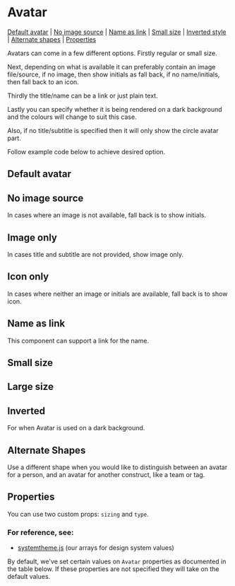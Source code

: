 
# Avatar

[Default avatar](#default-avatar) | [No image source](#no-image-source) | [Name as link](#name-as-link) | [Small size](#small-size) | [Inverted style](#inverted-style) | [Alternate shapes](#alternate-shapes) | [Properties](#properties)

Avatars can come in a few different options. Firstly regular or small size.

Next, depending on what is available it can preferably contain an image file/source, if no image, then show initials as fall back, if no name/initials, then fall back to an icon.

Thirdly the title/name can be a link or just plain text.

Lastly you can specify whether it is being rendered on a dark background and the colours will change to suit this case.

Also, if no title/subtitle is specified then it will only show the circle avatar part.

Follow example code below to achieve desired option.

## Default avatar

<Preview>
  <Story id="components-avatar--default-avatar" />
</Preview>

## No image source

In cases where an image is not available, fall back is to show initials.

<Preview>
  <Story id="components-avatar--no-image" />
</Preview>

## Image only

In cases title and subtitle are not provided, show image only.

<Preview>
  <Story id="components-avatar--image-only" />
</Preview>

## Icon only

In cases where neither an image or initials are available, fall back is to show icon.

<Preview>
  <Story id="components-avatar--icon-only" />
</Preview>

## Name as link

This component can support a link for the name.

<Preview>
  <Story id="components-avatar--name-link" />
</Preview>

## Small size

<Preview>
  <Story id="components-avatar--small" />
</Preview>

## Large size

<Preview>
  <Story id="components-avatar--large" />
</Preview>

## Inverted

For when Avatar is used on a dark background.

<Preview>
  <Story id="components-avatar--inverted" />
</Preview>

## Alternate Shapes

Use a different shape when you would like to distinguish between an avatar for a person, and an avatar for another construct, like a team or tag.

<Preview>
  <Story id="components-avatar--alternate-shapes" />
</Preview>

## Properties

You can use two custom props: `sizing` and `type`.

### For reference, see:

- [systemtheme.js](https://github.com/orchestrated-io/orca-design-system/blob/master/packages/orcs-design-system/lib/systemtheme.js) (our arrays for design system values)

By default, we've set certain values on `Avatar` properties as documented in the table below. If these properties are not specified they will take on the default values.

<Props of={Avatar} />
